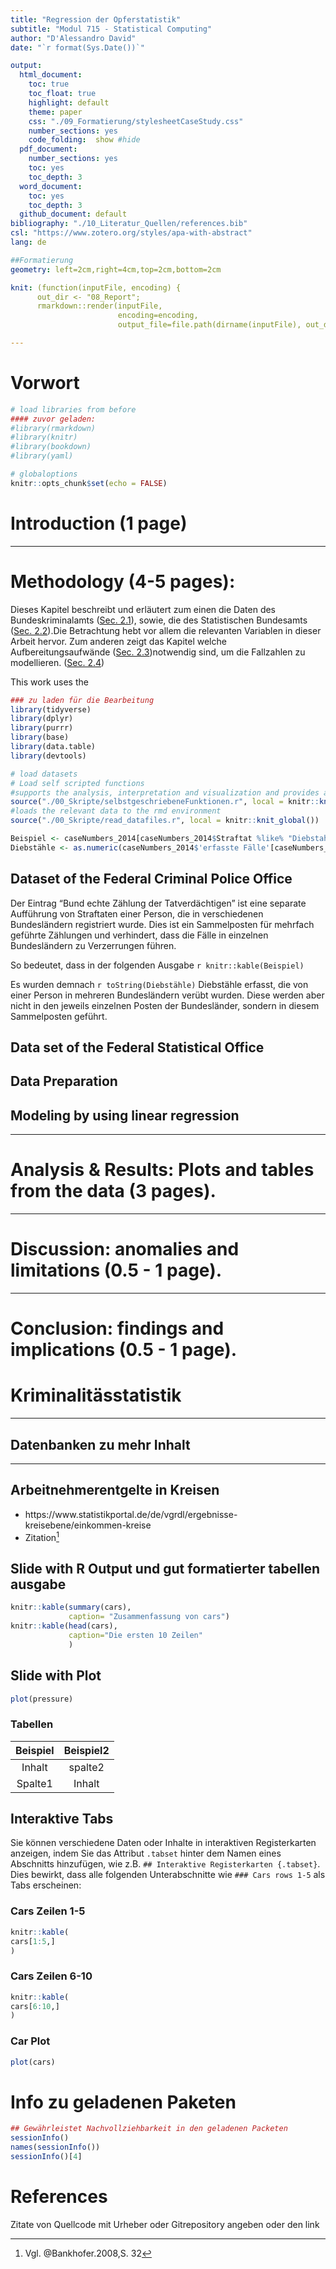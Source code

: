 ```yaml
---
title: "Regression der Opferstatistik"
subtitle: "Modul 715 - Statistical Computing"
author: "D'Alessandro David"
date: "`r format(Sys.Date())`"

output:  
  html_document:
    toc: true
    toc_float: true
    highlight: default 
    theme: paper
    css: "./09_Formatierung/stylesheetCaseStudy.css"
    number_sections: yes
    code_folding:  show #hide
  pdf_document:
    number_sections: yes
    toc: yes
    toc_depth: 3
  word_document:
    toc: yes
    toc_depth: 3
  github_document: default
bibliography: "./10_Literatur_Quellen/references.bib"
csl: "https://www.zotero.org/styles/apa-with-abstract"
lang: de

##Formatierung
geometry: left=2cm,right=4cm,top=2cm,bottom=2cm

knit: (function(inputFile, encoding) {
      out_dir <- "08_Report";
      rmarkdown::render(inputFile,
                        encoding=encoding, 
                        output_file=file.path(dirname(inputFile), out_dir, 'M715_Hausarbeit_Dalessandro_David_400324571.html')) })

---
```

# Vorwort {.unnumbered}
```r
# load libraries from before
#### zuvor geladen:
#library(rmarkdown)
#library(knitr)
#library(bookdown)
#library(yaml)

# globaloptions
knitr::opts_chunk$set(echo = FALSE)

```
<!-- ohne Nummerierung   -->

# Introduction (1 page) {#Chapter1}
***
#	Methodology (4-5 pages): {#Chapter2}
Dieses Kapitel beschreibt und erläutert zum einen die Daten des Bundeskriminalamts ([Sec. 2.1][Dataset of the Federal Criminal Police Office]), sowie, die des Statistischen Bundesamts ([Sec. 2.2][Data set of the Federal Statistical Office]).Die Betrachtung hebt vor allem die relevanten Variablen in dieser Arbeit hervor. Zum anderen zeigt das Kapitel welche Aufbereitungsaufwände ([Sec. 2.3][Data Preparation])notwendig sind, um die Fallzahlen zu modellieren. ([Sec. 2.4][Modeling by using linear regression])

This work uses the 
```r
### zu laden für die Bearbeitung
library(tidyverse)
library(dplyr)
library(purrr)
library(base)
library(data.table)
library(devtools)

# load datasets
# Load self scripted functions
#supports the analysis, interpretation and visualization and provides a better understanding of what a function/section do.
source("./00_Skripte/selbstgeschriebeneFunktionen.r", local = knitr::knit_global()) 
#loads the relevant data to the rmd environment
source("./00_Skripte/read_datafiles.r", local = knitr::knit_global())

Beispiel <- caseNumbers_2014[caseNumbers_2014$Straftat %like% "Diebstahl unter " & caseNumbers_2014$Bundesland %like% "echte",]
Diebstähle <- as.numeric(caseNumbers_2014$'erfasste Fälle'[caseNumbers_2014$Straftat %like% "Diebstahl unter" & caseNumbers_2014$Bundesland %like% "echte"])
```
##	Dataset of the Federal Criminal Police Office

Der Eintrag "Bund echte Zählung der Tatverdächtigen" ist eine separate Aufführung von Straftaten einer Person, die in verschiedenen Bundesländern registriert wurde. Dies ist ein Sammelposten für mehrfach geführte Zählungen und verhindert, dass die Fälle in einzelnen Bundesländern zu Verzerrungen führen.

So bedeutet, dass in der folgenden Ausgabe \newline
`r knitr::kable(Beispiel)`
\newline

Es wurden demnach `r toString(Diebstähle)` Diebstähle erfasst, die von einer Person in mehreren Bundesländern verübt wurden. Diese werden aber nicht in den jeweils einzelnen Posten der Bundesländer, sondern in diesem Sammelposten geführt.


##	Data set of the Federal Statistical Office
##	Data Preparation
##	Modeling by using linear regression
***
#	Analysis & Results: Plots and tables from the data (3 pages).

***
#	Discussion: anomalies and limitations (0.5 - 1 page).
***
#	Conclusion: findings and implications (0.5 - 1 page).

# Kriminalitässtatistik 


***

## Datenbanken zu mehr Inhalt 



***
## Arbeitnehmerentgelte in Kreisen
- https://www.statistikportal.de/de/vgrdl/ergebnisse-kreisebene/einkommen-kreise
- Zitation^[Vgl. @Bankhofer.2008,S. 32]


## Slide with R Output und gut formatierter tabellen ausgabe

```r
knitr::kable(summary(cars),
             caption= "Zusammenfassung von cars")
knitr::kable(head(cars),
             caption="Die ersten 10 Zeilen"
             )

```

## Slide with Plot 

```r
plot(pressure)
```


### Tabellen
Beispiel | Beispiel2
:---------:|:---------:
Inhalt | spalte2
Spalte1| Inhalt

## Interaktive Tabs {.tabset}

Sie können verschiedene Daten oder Inhalte in interaktiven Registerkarten anzeigen, indem Sie das Attribut ```.tabset``` hinter dem Namen eines Abschnitts hinzufügen, wie z.B. ```## Interaktive Registerkarten {.tabset}```. Dies bewirkt, dass alle folgenden Unterabschnitte wie ```### Cars rows 1-5``` als Tabs erscheinen:

### Cars Zeilen 1-5 {-}

```r
knitr::kable(
cars[1:5,]
)
```

###  Cars Zeilen 6-10 {-}

```r
knitr::kable(
cars[6:10,]
)
```

### Car Plot {-}
```r
plot(cars)
```

# Info zu geladenen Paketen
```r
## Gewährleistet Nachvollziehbarkeit in den geladenen Packeten
sessionInfo()
names(sessionInfo())
sessionInfo()[4]

```

# References
Zitate von Quellcode mit Urheber oder Gitrepository angeben oder den link
